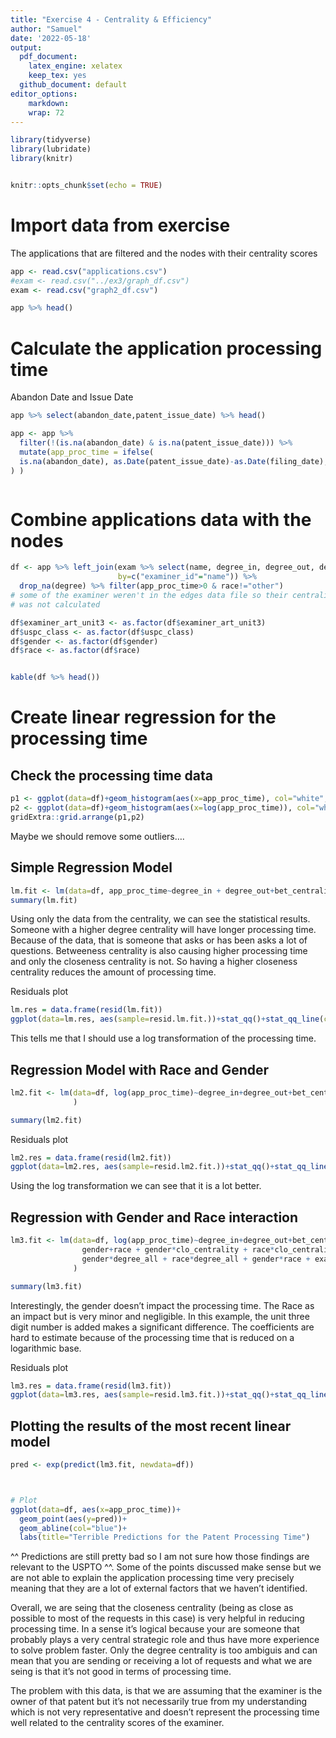 ```yaml
---
title: "Exercise 4 - Centrality & Efficiency"
author: "Samuel"
date: '2022-05-18'
output: 
  pdf_document: 
    latex_engine: xelatex
    keep_tex: yes
  github_document: default
editor_options: 
    markdown: 
    wrap: 72
---
```


```r
library(tidyverse)
library(lubridate)
library(knitr)


knitr::opts_chunk$set(echo = TRUE)
```



# Import data from exercise 
The applications that are filtered and the nodes with their centrality scores

```r
app <- read.csv("applications.csv")
#exam <- read.csv("../ex3/graph_df.csv")
exam <- read.csv("graph2_df.csv")

```

```r
app %>% head()

```


# Calculate the application processing time

Abandon Date and Issue Date
```r
app %>% select(abandon_date,patent_issue_date) %>% head()
```

```r
app <- app %>% 
  filter(!(is.na(abandon_date) & is.na(patent_issue_date))) %>% 
  mutate(app_proc_time = ifelse(
  is.na(abandon_date), as.Date(patent_issue_date)-as.Date(filing_date), as.Date(abandon_date)-as.Date(filing_date)
) )



```

# Combine applications data with the nodes
```r
df <- app %>% left_join(exam %>% select(name, degree_in, degree_out, degree_all, bet_centrality, clo_centrality), 
                        by=c("examiner_id"="name")) %>% 
  drop_na(degree) %>% filter(app_proc_time>0 & race!="other")  
# some of the examiner weren't in the edges data file so their centrality
# was not calculated

df$examiner_art_unit3 <- as.factor(df$examiner_art_unit3)
df$uspc_class <- as.factor(df$uspc_class)
df$gender <- as.factor(df$gender)
df$race <- as.factor(df$race)


kable(df %>% head())

```


# Create linear regression for the processing time

## Check the processing time data
```r
p1 <- ggplot(data=df)+geom_histogram(aes(x=app_proc_time), col="white", fill="blue")
p2 <- ggplot(data=df)+geom_histogram(aes(x=log(app_proc_time)), col="white", fill="red")
gridExtra::grid.arrange(p1,p2)

```
Maybe we should remove some outliers....


## Simple Regression Model

```r
lm.fit <- lm(data=df, app_proc_time~degree_in + degree_out+bet_centrality+clo_centrality)
summary(lm.fit)


```
Using only the data from the centrality, we can see the statistical results.
Someone with a higher degree centrality will have longer processing time.  
Because of the data, that is someone that asks or has been asks a lot of 
questions.  Betweeness centrality is also causing higher processing time and 
only the closeness centrality is not.  So having a higher closeness centrality
reduces the amount of processing time.


Residuals plot
```r
lm.res = data.frame(resid(lm.fit))
ggplot(data=lm.res, aes(sample=resid.lm.fit.))+stat_qq()+stat_qq_line(col="blue")

```
This tells me that I should use a log transformation of the processing time.




## Regression Model with Race and Gender

```r
lm2.fit <- lm(data=df, log(app_proc_time)~degree_in+degree_out+bet_centrality+clo_centrality
              )

summary(lm2.fit)

```

Residuals plot
```r
lm2.res = data.frame(resid(lm2.fit))
ggplot(data=lm2.res, aes(sample=resid.lm2.fit.))+stat_qq()+stat_qq_line(col="blue")

```
Using the log transformation we can see that it is a lot better.



## Regression with Gender and Race interaction

```r
lm3.fit <- lm(data=df, log(app_proc_time)~degree_in+degree_out+bet_centrality+clo_centrality+
                gender+race + gender*clo_centrality + race*clo_centrality+
                gender*degree_all + race*degree_all + gender*race + examiner_art_unit3
              )

summary(lm3.fit)
```
Interestingly, the gender doesn't impact the processing time.  The Race as an 
impact but is very minor and negligible.  In this example, the unit three digit
number is added makes a significant difference.
The coefficients are hard to estimate because of the processing time that is 
reduced on a logarithmic base.




Residuals plot
```r
lm3.res = data.frame(resid(lm3.fit))
ggplot(data=lm3.res, aes(sample=resid.lm3.fit.))+stat_qq()+stat_qq_line(col="blue")

```


## Plotting the results of the most recent linear model

```r
pred <- exp(predict(lm3.fit, newdata=df))



# Plot
ggplot(data=df, aes(x=app_proc_time))+
  geom_point(aes(y=pred))+
  geom_abline(col="blue")+
  labs(title="Terrible Predictions for the Patent Processing Time")

```

^^ Predictions are still pretty bad so I am not sure how those findings are 
relevant to the USPTO ^^.  Some of the points discussed make sense but we
are not able to explain the application processing time very precisely meaning
that they are a lot of external factors that we haven't identified.

Overall, we are seing that the closeness centrality (being as close as possible
to most of the requests in this case) is very helpful in reducing processing 
time.  In a sense it's logical because your are someone that probably plays a 
very central strategic role and thus have more experience to solve problem 
faster.  Only the degree centrality is too ambiguis and can mean that you are
sending or receiving a lot of requests and what we are seing is that it's not 
good in terms of processing time.

The problem with this data, is that we are assuming that the examiner is the 
owner of that patent but it's not necessarily true from my understanding which
is not very representative and doesn't represent the processing time well 
related to the centrality scores of the examiner.




